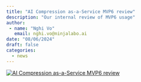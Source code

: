 ```yaml
---
title: "AI Compression as-a-Service MVP6 review"
description: "Our internal review of MVP6 usage"
author: 
 - name: "Nghi Vo"
   email: nghi.vo@ninjalabo.ai
date: "08/06/2024"
draft: false
categories:
  - news
---
```

[![AI Compression as-a-Service MVP6 review](../images/mvp6.png)](https://youtu.be/f4RZZzzRwTw?si=t-u9twrbG-yVsAzT)

